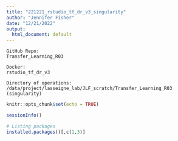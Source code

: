 ```yaml
---
title: "221221_rstudio_tf_dr_v3_singularity"
author: "Jennifer Fisher"
date: "12/21/2022"
output:
  html_document: default
---
```

    GitHub Repo:
    Transfer_Learning_R03
    
    Docker:
    rstudio_tf_dr_v3
    
    Directory of operations:
    /data/project/lasseigne_lab/JLF_scratch/Transfer_Learning_R03 (singularity)
    

```r
knitr::opts_chunk$set(echo = TRUE)
```

```r
sessionInfo()
```

```r
# Listing packages
installed.packages()[,c(1,3)]
```
